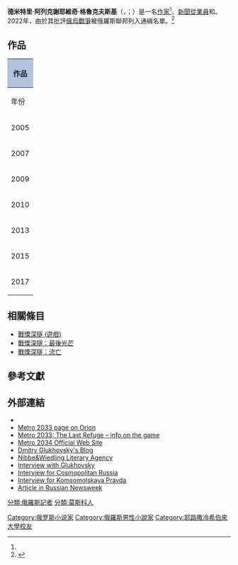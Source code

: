 {{NoteTA
|G1=Games
|1=zh-hans:德米特里; zh-hant:迪米崔;
|2=zh-hans:格魯克夫斯基; zh-hant:高佛斯基;
|3=zh-cn:短信 ;zh-tw:窺弒簡訊
}}
{{Infobox writer 
| name         = 德米特里·格魯克夫斯基
| image        = File:Dmitry Glukhovsky MOW 03-2011.jpg
| imagesize    = 
| caption      = 2018年的格魯克夫斯基
| original     = Дми́трий Алексе́евич Глухо́вский
| kana         = 
| romaji       = Dmitriy Alekseevich Glukhovskiy
| zi           = 
| hao          = 
| birthname    = 
| pseudonym    = 
| birthdate    = {{Birth date and age|1979|6|12}}
| birthplace   = {{flag|USSR}}[[俄羅斯蘇維埃聯邦社會主義共和國|俄羅斯]][[莫斯科|莫斯科]]
| deathdate    = 
| deathplace   = 
| residence    =
| occupation   = [[作家|作家]]<ref name="author">{{cite news|last=D'Alessandro|first=Jaime|title=Se il romanzo russo è interattivo Esce "Metro 2033" scritto prima sul web|url=http://www.repubblica.it/spettacoli-e-cultura/2010/03/23/news/romanzo_russo-2837542/|work={{link-en|la Repubblica|la Repubblica}}|date=2010年3月23日|accessdate=2016-03-07|language=it|archive-date=2010-05-30|archive-url=https://web.archive.org/web/20100530001754/http://www.repubblica.it/spettacoli-e-cultura/2010/03/23/news/romanzo_russo-2837542/|dead-url=no}}</ref><br />[[新聞從業員|新聞從業員]]<br />{{link-en|電台主持|Radio personality}}
| nationality  = {{RUS}}
| ethnicity    = 
| citizenship  = 
| education    = 
| alma_mater   = [[耶路撒冷希伯來大學|耶路撒冷希伯來大學]]
| period       = 
| genre        = [[魔幻現實主義|魔幻現實主義]]<br />[[反烏托邦|反烏托邦]]<br />[[科幻|科幻]]
| subject      = 
| movement     = 
| notableworks = [[地铁2033_(小说)|地铁2033]]<br />{{link-en|地铁2034|Metro 2034}}
| parents      =
| spouse       = 
| partner      = 
| children     = 
| relatives    = 
| influences   = 
| influenced   = 
| awards       = 
| signature    = Dmitry Gluhovsky signature.svg
| website      = {{official|https://archive.is/20121216132712/http://dglu.livejournal.com/}}
}}
'''德米特里·阿列克謝耶維奇·格魯克夫斯基'''（{{lang-rus|'''Дми́трий Алексе́евич Глухо́вский'''|Dmitriy Alekseevich Glukhovskiy}}，{{lang-en|'''Dmitry Alexeevich Glukhovsky'''}}；{{bd|1979年|6月12日|||catIdx=Glukhovsky, Dmitry}}）是一名[[作家|作家]]<ref name="author"/>、[[新聞從業員|新聞從業員]]和{{link-en|電台主持|Radio personality}}。2022年，由於其批評[[俄烏戰爭|俄烏戰爭]]被俄羅斯聯邦列入通緝名單。<ref>{{cite web|url=https://www.bbc.com/russian/news-61720092|title=В России объявили в розыск писателя Глуховского и оппозиционера Милова|website=[[BBC_News_Russian|BBC News Russian]]|date=2022-06-07|access-date=2022-06-12|archive-date=2022-06-09|archive-url=https://web.archive.org/web/20220609035705/https://www.bbc.com/russian/news-61720092}}</ref>

== 作品 ==
{| class="wikitable" style="margin: 1em 1em 1em 0; background: #f9f9f9; border: 1px #aaa solid; border-collapse: collapse; font-size: 90%;"
! colspan="5" style="background:#B0C4DE;"| 作品
|-
! rowspan=2 | 年份
! colspan=2 | 作品名稱
! rowspan=2 | 備註
|- bgcolor="#D6D6D6" align="center"
! 作品名稱（中文） !! 作品名稱（英文）
|-
| 2005
| 《[[地铁2033_(小说)|地铁2033]]》
| ''Metro 2033''
| 
|-
| 2007
| 
| ''Dusk''
| 
|-
| 2009
| 《{{link-en|地铁2034|Metro 2034}}》
| ''Metro 2034''
| 
|-
| 2010
| 
| ''Tales about the Motherland''
| 
|-
| 2013
| 
| ''Futu.re''
| 
|-
| 2015
| 《{{link-en|地铁2035|Metro 2035}}》
| ''Metro 2035''
| 
|-
| 2017
| [[窺弒簡訊|窺弒簡訊]]
| ''Text''
| 
|}

== 相關條目 ==
* [[戰慄深隧_(遊戲)|戰慄深隧 (遊戲)]]
* [[戰慄深隧：最後光芒|戰慄深隧：最後光芒]]
* [[戰慄深隧：流亡|戰慄深隧：流亡]]

== 參考文獻 ==
{{reflist}}

== 外部連結 ==
{{Commons category|Dmitry Glukhovsky}}
* {{official|http://www.m-e-t-r-o.ru/|Metro 2033 Official Web Site}}
* [https://web.archive.org/web/20120403022417/http://www.orionbooks.co.uk/content/search?SearchText=metro+2033&SearchButton=Search Metro 2033 page on Orion]
* [http://www.4a-games.com/ Metro 2033: The Last Refuge – info on the game] {{Wayback|url=http://www.4a-games.com/ |date=20160305092517 }}
* [https://web.archive.org/web/20091003223858/http://www.m2034.ru/ Metro 2034 Official Web Site]
* [https://archive.is/20121216132712/http://dglu.livejournal.com/ Dmitry Glukhovsky's Blog]
* [http://www.nibbe-wiedling.de/ Nibbe&Wiedling Literary Agency] {{Wayback|url=http://www.nibbe-wiedling.de/ |date=20130719002040 }}
* [https://web.archive.org/web/20090426110951/http://www.fantasymundo.com/articulos/1985/fantasymundo_entrevista_dmitri_glukhovsky_metro_2033 Interview with Glukhovsky]
* [https://web.archive.org/web/20120227142751/http://m2034.ru/press/index.php?ELEMENT_ID=409 Interview for Cosmopolitan Russia]
* [http://kp.ru/daily/24264.5/460846/ Interview for Komsomolskaya Pravda] {{Wayback|url=http://kp.ru/daily/24264.5/460846/ |date=20130524083804 }}
* [http://www.runewsweek.ru/article/26494/?phrase_id=81083 Article in Russian Newsweek]{{dead link|date=2018年2月 |bot=InternetArchiveBot |fix-attempted=yes }}

{{地鐵系列}}
{{Authority control}}
{{DEFAULTSORT:Glukhovsky, Dmitry}}
[[分類:俄羅斯記者|分類:俄羅斯記者]]
[[Category:俄罗斯小说家|Category:俄罗斯小说家]]
[[Category:俄羅斯男性小說家|Category:俄羅斯男性小說家]]
[[分類:莫斯科人|分類:莫斯科人]]
[[Category:耶路撒冷希伯來大學校友|Category:耶路撒冷希伯來大學校友]]